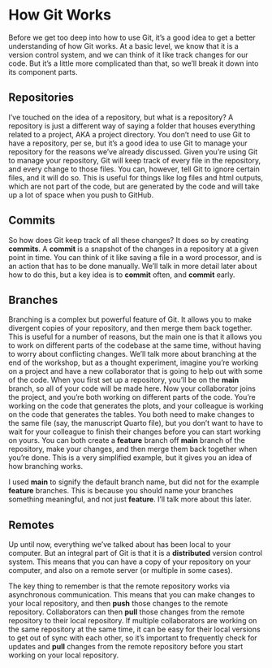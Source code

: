 # How Git Works

Before we get too deep into how to use Git, it's a good idea to get a better understanding of how Git works.
At a basic level, we know that it is a version control system, and we can think of it like track changes for our code.
But it's a little more complicated than that, so we'll break it down into its component parts.

## Repositories

I've touched on the idea of a repository, but what is a repository?
A repository is just a different way of saying a folder that houses everything related to a project, AKA a project directory.
You don't need to use Git to have a repository, per se, but it's a good idea to use Git to manage your repository for the reasons we've already discussed.
Given you're using Git to manage your repository, Git will keep track of every file in the repository, and every change to those files.
You can, however, tell Git to ignore certain files, and it will do so.
This is useful for things like log files and html outputs, which are not part of the code, but are generated by the code and will take up a lot of space when you push to GitHub.

## Commits

So how does Git keep track of all these changes?
It does so by creating **commits**.
A **commit** is a snapshot of the changes in a repository at a given point in time.
You can think of it like saving a file in a word processor, and is an action that has to be done manually.
We'll talk in more detail later about how to do this, but a key idea is to **commit** often, and **commit** early.

## Branches

Branching is a complex but powerful feature of Git.
It allows you to make divergent copies of your repository, and then merge them back together.
This is useful for a number of reasons, but the main one is that it allows you to work on different parts of the codebase at the same time, without having to worry about conflicting changes.
We'll talk more about branching at the end of the workshop, but as a thought experiment, imagine you're working on a project and have a new collaborator that is going to help out with some of the code.
When you first set up a repository, you'll be on the **main** branch, so all of your code will be made here.
Now your collaborator joins the project, and you're both working on different parts of the code.
You're working on the code that generates the plots, and your colleague is working on the code that generates the tables.
You both need to make changes to the same file (say, the manuscript Quarto file), but you don't want to have to wait for your colleague to finish their changes before you can start working on yours.
You can both create a **feature** branch off **main** branch of the repository, make your changes, and then merge them back together when you're done.
This is a very simplified example, but it gives you an idea of how branching works.

::: {.callout-note}

I used **main** to signify the default branch name, but did not for the example **feature** branches. This is because you should name your branches something meaningful, and not just **feature**. I'll talk more about this later.

:::

## Remotes

Up until now, everything we've talked about has been local to your computer.
But an integral part of Git is that it is a **distributed** version control system.
This means that you can have a copy of your repository on your computer, and also on a remote server (or multiple in some cases).

The key thing to remember is that the remote repository works via asynchronous communication.
This means that you can make changes to your local repository, and then **push** those changes to the remote repository.
Collaborators can then **pull** those changes from the remote repository to their local repository.
If multiple collaborators are working on the same repository at the same time, it can be easy for their local versions to get out of sync with each other, so it's important to frequently check for updates and **pull** changes from the remote repository before you start working on your local repository.